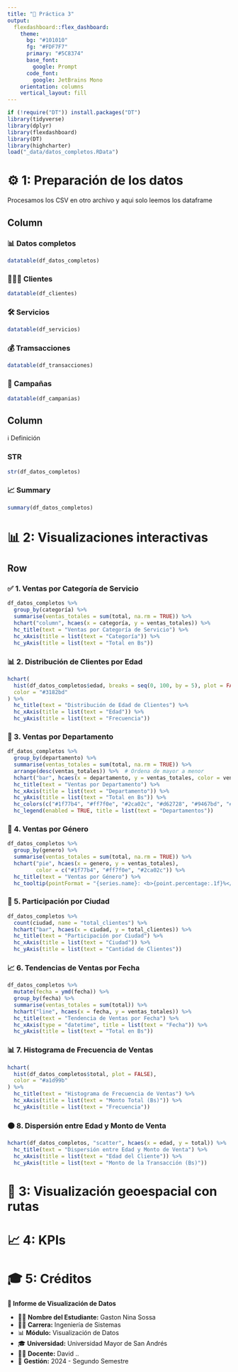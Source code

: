 ```yaml
---
title: "📝 Práctica 3"
output: 
  flexdashboard::flex_dashboard:
    theme:
      bg: "#101010"
      fg: "#FDF7F7" 
      primary: "#5C8374"
      base_font:
        google: Prompt
      code_font:
        google: JetBrains Mono
    orientation: columns
    vertical_layout: fill
---
```


```r
if (!require("DT")) install.packages("DT")
library(tidyverse)
library(dplyr)
library(flexdashboard)
library(DT)
library(highcharter)
load("_data/datos_completos.RData")
```
⚙️ 1: Preparación de los datos
=======================================================================
Procesamos los CSV en otro archivo y aqui solo leemos los dataframe

Column {data-width=650 .tabset}
-----------------------------------------------------------------------
### 📊 Datos completos

```r
datatable(df_datos_completos)
```

### 🧑‍🤝‍🧑 Clientes

```r
datatable(df_clientes)
```

### 🛠️  Servicios

```r
datatable(df_servicios)
```

### 💰️ Tramsacciones

```r
datatable(df_transacciones)
```
### 📢️ Campañas

```r
datatable(df_campanias)
```

Column {data-width=350}
-----------------------------------------------------------------------
ℹ️ Definición

### STR

```r
str(df_datos_completos)
```

### 📈 Summary

```r
summary(df_datos_completos)
```
📊 2: Visualizaciones interactivas
=======================================================================
Row {.tabset}
-----------------------------------------------------------------------
### ✅ 1. Ventas por Categoría de Servicio

```r
df_datos_completos %>%
  group_by(categoría) %>%
  summarise(ventas_totales = sum(total, na.rm = TRUE)) %>%
  hchart("column", hcaes(x = categoría, y = ventas_totales)) %>%
  hc_title(text = "Ventas por Categoría de Servicio") %>%
  hc_xAxis(title = list(text = "Categoría")) %>%
  hc_yAxis(title = list(text = "Total en Bs"))
```
### 📊 2. Distribución de Clientes por Edad
```r
hchart(
  hist(df_datos_completos$edad, breaks = seq(0, 100, by = 5), plot = FALSE),
  color = "#3182bd"
) %>%
  hc_title(text = "Distribución de Edad de Clientes") %>%
  hc_xAxis(title = list(text = "Edad")) %>%
  hc_yAxis(title = list(text = "Frecuencia"))

```
### 📍 3. Ventas por Departamento
```r
df_datos_completos %>%
  group_by(departamento) %>%
  summarise(ventas_totales = sum(total, na.rm = TRUE)) %>%
  arrange(desc(ventas_totales)) %>%  # Ordena de mayor a menor
  hchart("bar", hcaes(x = departamento, y = ventas_totales, color = ventas_totales)) %>%
  hc_title(text = "Ventas por Departamento") %>%
  hc_xAxis(title = list(text = "Departamento")) %>%
  hc_yAxis(title = list(text = "Total en Bs")) %>%
  hc_colors(c("#1f77b4", "#ff7f0e", "#2ca02c", "#d62728", "#9467bd", "#8c564b", "#e377c2")) %>%
  hc_legend(enabled = TRUE, title = list(text = "Departamentos"))
```

### 🚻 4. Ventas por Género
```r
df_datos_completos %>%
  group_by(genero) %>%
  summarise(ventas_totales = sum(total, na.rm = TRUE)) %>%
  hchart("pie", hcaes(x = genero, y = ventas_totales), 
         color = c("#1f77b4", "#ff7f0e", "#2ca02c")) %>%
  hc_title(text = "Ventas por Género") %>%
  hc_tooltip(pointFormat = "{series.name}: <b>{point.percentage:.1f}%</b>")
```

### 🌆 5. Participación por Ciudad
```r
df_datos_completos %>%
  count(ciudad, name = "total_clientes") %>%
  hchart("bar", hcaes(x = ciudad, y = total_clientes)) %>%
  hc_title(text = "Participación por Ciudad") %>%
  hc_xAxis(title = list(text = "Ciudad")) %>%
  hc_yAxis(title = list(text = "Cantidad de Clientes"))
```

### 📈 6. Tendencias de Ventas por Fecha

```r
df_datos_completos %>%
  mutate(fecha = ymd(fecha)) %>%
  group_by(fecha) %>%
  summarise(ventas_totales = sum(total)) %>%
  hchart("line", hcaes(x = fecha, y = ventas_totales)) %>%
  hc_title(text = "Tendencia de Ventas por Fecha") %>%
  hc_xAxis(type = "datetime", title = list(text = "Fecha")) %>%
  hc_yAxis(title = list(text = "Total en Bs"))

```

### 📊 7. Histograma de Frecuencia de Ventas

```r
hchart(
  hist(df_datos_completos$total, plot = FALSE),
  color = "#a1d99b"
) %>%
  hc_title(text = "Histograma de Frecuencia de Ventas") %>%
  hc_xAxis(title = list(text = "Monto Total (Bs)")) %>%
  hc_yAxis(title = list(text = "Frecuencia"))

```

### 🟠 8. Dispersión entre Edad y Monto de Venta

```r
hchart(df_datos_completos, "scatter", hcaes(x = edad, y = total)) %>%
  hc_title(text = "Dispersión entre Edad y Monto de Venta") %>%
  hc_xAxis(title = list(text = "Edad del Cliente")) %>%
  hc_yAxis(title = list(text = "Monto de la Transacción (Bs)"))
```
</div>

🧭️ 3: Visualización geoespacial con rutas
=======================================================================
📈 4: KPIs
=======================================================================
🎓 5: Créditos
=======================================================================

**📄 Informe de Visualización de Datos**

- 👨‍🎓 **Nombre del Estudiante:** Gaston Nina Sossa  
- 🧑‍💻 **Carrera:** Ingeniería de Sistemas  
- 📊 **Módulo:** Visualización de Datos  
- 🎓 **Universidad:** Universidad Mayor de San Andrés  
- 👨‍🏫 **Docente:** David ..  
- 📅 **Gestión:** 2024 - Segundo Semestre

